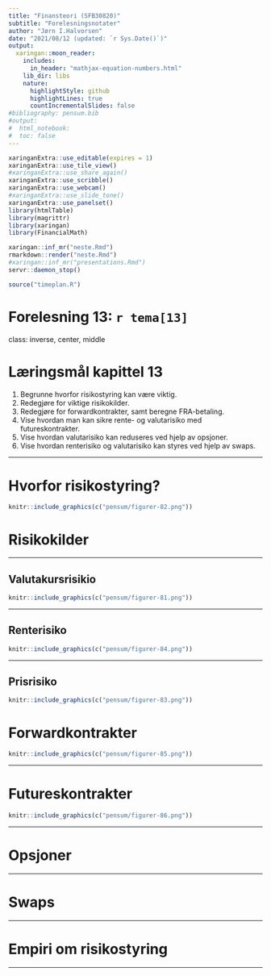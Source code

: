 ```yaml
---
title: "Finansteori (SFB30820)"
subtitle: "Forelesningsnotater"
author: "Jørn I.Halvorsen"
date: "2021/08/12 (updated: `r Sys.Date()`)"
output:
  xaringan::moon_reader:
    includes:
      in_header: "mathjax-equation-numbers.html"
    lib_dir: libs
    nature:
      highlightStyle: github
      highlightLines: true
      countIncrementalSlides: false
#bibliography: pensum.bib
#output: 
#  html_notebook:
#  toc: false
---
```


```r
xaringanExtra::use_editable(expires = 1)
xaringanExtra::use_tile_view()
#xaringanExtra::use_share_again()
xaringanExtra::use_scribble()
xaringanExtra::use_webcam()
#xaringanExtra::use_slide_tone()
xaringanExtra::use_panelset()
library(htmlTable)
library(magrittr)
library(xaringan)
library(FinancialMath)
```

```r
xaringan::inf_mr("neste.Rmd")
rmarkdown::render("neste.Rmd")
#xaringan::inf_mr("presentations.Rmd")
servr::daemon_stop()
```

```r
source("timeplan.R")
```

# Forelesning 13: `r tema[13]`

class: inverse, center, middle

# Læringsmål kapittel 13

1. Begrunne hvorfor risikostyring kan være viktig.
1. Redegjøre for viktige risikokilder.
1. Redegjøre for forwardkontrakter, samt beregne FRA-betaling.
1. Vise hvordan man kan sikre rente- og valutarisiko med futureskontrakter.
1. Vise hvordan valutarisiko kan reduseres ved hjelp av opsjoner.
1. Vise hvordan renterisiko og valutarisiko kan styres ved hjelp av swaps.  

---

# Hvorfor risikostyring?

```r
knitr::include_graphics(c("pensum/figurer-82.png"))
```

# Risikokilder

---

## Valutakursrisikio

```r
knitr::include_graphics(c("pensum/figurer-81.png"))
```
---

## Renterisiko


```r
knitr::include_graphics(c("pensum/figurer-84.png"))
```

---

## Prisrisiko

```r
knitr::include_graphics(c("pensum/figurer-83.png"))
```

# Forwardkontrakter

```r
knitr::include_graphics(c("pensum/figurer-85.png"))
```

---

# Futureskontrakter

```r
knitr::include_graphics(c("pensum/figurer-86.png"))
```
---

# Opsjoner

---

# Swaps

---

# Empiri om risikostyring

---
